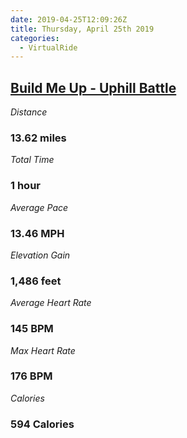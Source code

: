 ```yaml
---
date: 2019-04-25T12:09:26Z
title: Thursday, April 25th 2019
categories:
  - VirtualRide
---
```

## [Build Me Up - Uphill Battle](https://www.strava.com/activities/2317862143)

_Distance_

### 13.62 miles

_Total Time_

### 1 hour

_Average Pace_

### 13.46 MPH

_Elevation Gain_

### 1,486 feet

_Average Heart Rate_

### 145 BPM

_Max Heart Rate_

### 176 BPM

_Calories_

### 594 Calories